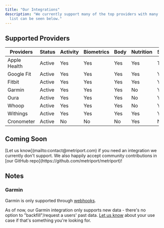 ```yaml
---
title: "Our Integrations"
description: "We currently support many of the top providers with many more to come. A full
  list can be seen below."
---
```


## Supported Providers

| Providers    | Status | Activity | Biometrics | Body | Nutrition | Sleep | User | REST | Webhooks |
| ------------ | ------ | -------- | ---------- | ---- | --------- | ----- | ---- | ---- | -------- |
| Apple Health | Active | Yes      | Yes        | Yes  | Yes       | TBD   | No   | No   | Yes      |
| Google Fit   | Active | Yes      | Yes        | Yes  | Yes       | Yes   | No   | Yes  | No       |
| Fitbit       | Active | Yes      | Yes        | Yes  | Yes       | Yes   | Yes  | Yes  | No       |
| Garmin       | Active | Yes      | Yes        | Yes  | No        | Yes   | No   | No   | Yes      |
| Oura         | Active | Yes      | Yes        | Yes  | No        | Yes   | Yes  | Yes  | No       |
| Whoop        | Active | Yes      | Yes        | Yes  | No        | Yes   | Yes  | Yes  | No       |
| Withings     | Active | Yes      | Yes        | Yes  | Yes       | Yes   | No   | Yes  | No       |
| Cronometer   | Active | No       | No         | No   | Yes       | No    | No   | Yes  | No       |

## Coming Soon

<Info>
  [Let us know](mailto:contact@metriport.com) if you need an integration we currently don't support.
  We also happily accept community contributions in [our GitHub
  repo](https://github.com/metriport/metriport)!
</Info>

## Notes

### Garmin

Garmin is only supported through [webhooks](/devices-api/more-info/webhooks).

As of now, our Garmin integration only supports new data - there's no option to
"backfill"/request a users' past data. [Let us know](mailto:contact@metriport.com) about
your use case if that's something you're looking for.
